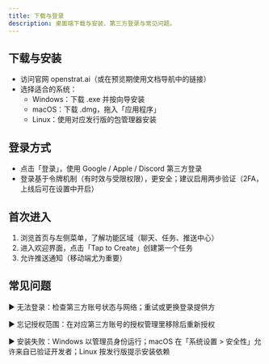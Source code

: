 ```yaml
---
title: 下载与登录
description: 桌面端下载与安装、第三方登录与常见问题。
---
```


## 下载与安装
- 访问官网 openstrat.ai（或在预览期使用文档导航中的链接）
- 选择适合的系统：
  - Windows：下载 .exe 并按向导安装
  - macOS：下载 .dmg，拖入「应用程序」
  - Linux：使用对应发行版的包管理器安装

## 登录方式
- 点击「登录」，使用 Google / Apple / Discord 第三方登录
- 登录基于令牌机制（有时效与受限权限），更安全；建议启用两步验证（2FA，上线后可在设置中开启）

## 首次进入
1. 浏览首页与左侧菜单，了解功能区域（聊天、任务、推送中心）
2. 进入欢迎界面，点击「Tap to Create」创建第一个任务
3. 允许推送通知（移动端尤为重要）

## 常见问题
▶ 无法登录：检查第三方账号状态与网络；重试或更换登录提供方

▶ 忘记授权范围：在对应第三方账号的授权管理里移除后重新授权

▶ 安装失败：Windows 以管理员身份运行；macOS 在「系统设置 > 安全性」允许来自已验证开发者；Linux 按发行版提示安装依赖

